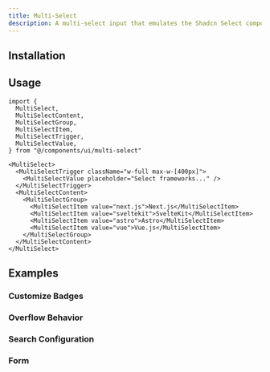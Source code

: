 ```yaml
---
title: Multi-Select
description: A multi-select input that emulates the Shadcn Select component as closely as possible.
---
```



<CodePreview demo="multi-select/basic" />

## Installation

<Installation registryItem="multi-select" />

## Usage

```tsx
import {
  MultiSelect,
  MultiSelectContent,
  MultiSelectGroup,
  MultiSelectItem,
  MultiSelectTrigger,
  MultiSelectValue,
} from "@/components/ui/multi-select"
```

```tsx
<MultiSelect>
  <MultiSelectTrigger className="w-full max-w-[400px]">
    <MultiSelectValue placeholder="Select frameworks..." />
  </MultiSelectTrigger>
  <MultiSelectContent>
    <MultiSelectGroup>
      <MultiSelectItem value="next.js">Next.js</MultiSelectItem>
      <MultiSelectItem value="sveltekit">SvelteKit</MultiSelectItem>
      <MultiSelectItem value="astro">Astro</MultiSelectItem>
      <MultiSelectItem value="vue">Vue.js</MultiSelectItem>
    </MultiSelectGroup>
  </MultiSelectContent>
</MultiSelect>
```

## Examples

### Customize Badges

<CodePreview demo="multi-select/customize-badges" />

### Overflow Behavior

<CodePreview demo="multi-select/overflow-behavior" />

### Search Configuration

<CodePreview demo="multi-select/search-configuration" />

### Form

<CodePreview demo="multi-select/form" />

<ToastProvider />
